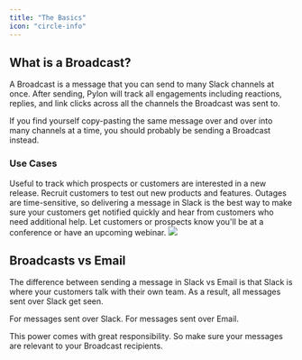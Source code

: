 ```yaml
---
title: "The Basics"
icon: "circle-info"
---
```


## What is a Broadcast?

A Broadcast is a message that you can send to many Slack channels at once. After sending, Pylon will track all engagements including reactions, replies, and link clicks across all the channels the Broadcast was sent to.

<Tip>
  If you find yourself copy-pasting the same message over and over into many
  channels at a time, you should probably be sending a Broadcast instead.
</Tip>

### Use Cases

<CardGroup cols={2}>
  <Card title="New Release" icon="sparkle" color="#ea5a0c">
    Useful to track which prospects or customers are interested in a new
    release.
  </Card>
  <Card title="Customer Feedback" icon="comments" color="#0285c7">
    Recruit customers to test out new products and features.
  </Card>
  <Card title="Outage Notification" icon="plug-circle-xmark" color="#16a34a">
    Outages are time-sensitive, so delivering a message in Slack is the best way
    to make sure your customers get notified quickly and hear from customers who
    need additional help.
  </Card>
  <Card title="Upcoming Event" icon="calendar" color="#dc2626">
    Let customers or prospects know you'll be at a conference or have an
    upcoming webinar.
  </Card>
</CardGroup>

<Frame caption="An example Broadcast">
  <img src="/images/broadcast-overview.png" />
</Frame>

## Broadcasts vs Email

The difference between sending a message in Slack vs Email is that Slack is where your customers talk with their own team. As a result, all messages sent over Slack get seen.

<CardGroup cols={2}>
  <Card title="15-30% Engagement Rate" icon="paper-plane-top">
    For messages sent over Slack.
  </Card>
  <Card title="2-4% Engagement Rate" icon="envelope" color="#0285c7">
    For messages sent over Email.
  </Card>
</CardGroup>

This power comes with great responsibility. So make sure your messages are relevant to your Broadcast recipients.
